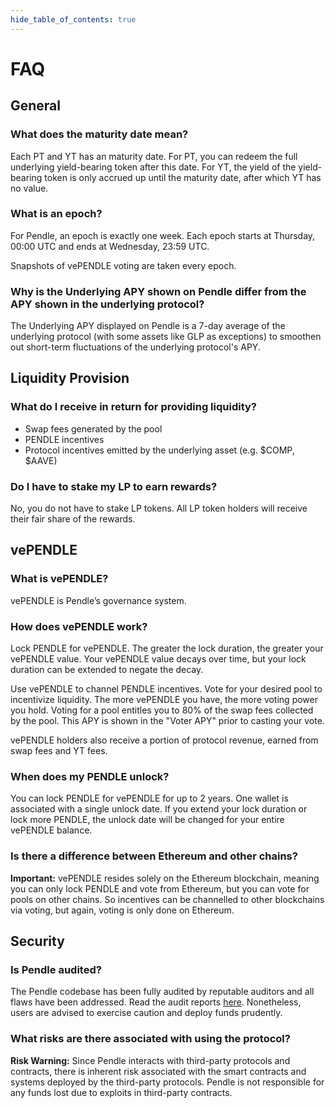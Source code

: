 ```yaml
---
hide_table_of_contents: true
---
```


# FAQ

## General

### What does the maturity date mean?

Each PT and YT has an maturity date. For PT, you can redeem the full underlying yield-bearing token after this date. For YT, the yield of the yield-bearing token is only accrued up until the maturity date, after which YT has no value.

### What is an epoch?

For Pendle, an epoch is exactly one week. Each epoch starts at Thursday, 00:00 UTC and ends at Wednesday, 23:59 UTC.

Snapshots of vePENDLE voting are taken every epoch.

### Why is the Underlying APY shown on Pendle differ from the APY shown in the underlying protocol?

The Underlying APY displayed on Pendle is a 7-day average of the underlying protocol (with some assets like GLP as exceptions) to smoothen out short-term fluctuations of the underlying protocol's APY.

## Liquidity Provision

### What do I receive in return for providing liquidity?

* Swap fees generated by the pool
* PENDLE incentives
* Protocol incentives emitted by the underlying asset (e.g. $COMP, $AAVE)

### Do I have to stake my LP to earn rewards?

No, you do not have to stake LP tokens. All LP token holders will receive their fair share of the rewards.

## vePENDLE

### What is vePENDLE?

vePENDLE is Pendle’s governance system. 

### How does vePENDLE work?

Lock PENDLE for vePENDLE. The greater the lock duration, the greater your vePENDLE value. Your vePENDLE value decays over time, but your lock duration can be extended to negate the decay.

Use vePENDLE to channel PENDLE incentives. Vote for your desired pool to incentivize liquidity. The more vePENDLE you have, the more voting power you hold. Voting for a pool entitles you to 80% of the swap fees collected by the pool. This APY is shown in the "Voter APY" prior to casting your vote.

vePENDLE holders also receive a portion of protocol revenue, earned from swap fees and YT fees.

### When does my PENDLE unlock?

You can lock PENDLE for vePENDLE for up to 2 years. One wallet is associated with a single unlock date. If you extend your lock duration or lock more PENDLE, the unlock date will be changed for your entire vePENDLE balance.

### Is there a difference between Ethereum and other chains?

<div className="callout info">
<strong>Important:</strong> vePENDLE resides solely on the Ethereum blockchain, meaning you can only lock PENDLE and vote from Ethereum, but you can vote for pools on other chains. So incentives can be channelled to other blockchains via voting, but again, voting is only done on Ethereum.
</div>

## Security

### Is Pendle audited?

The Pendle codebase has been fully audited by reputable auditors and all flaws have been addressed. Read the audit reports [here](https://github.com/pendle-finance/pendle-core-v2-public/tree/main/audits). Nonetheless, users are advised to exercise caution and deploy funds prudently.

### What risks are there associated with using the protocol?

<div className="callout warning">
<strong>Risk Warning:</strong> Since Pendle interacts with third-party protocols and contracts, there is inherent risk associated with the smart contracts and systems deployed by the third-party protocols. Pendle is not responsible for any funds lost due to exploits in third-party contracts.
</div>
